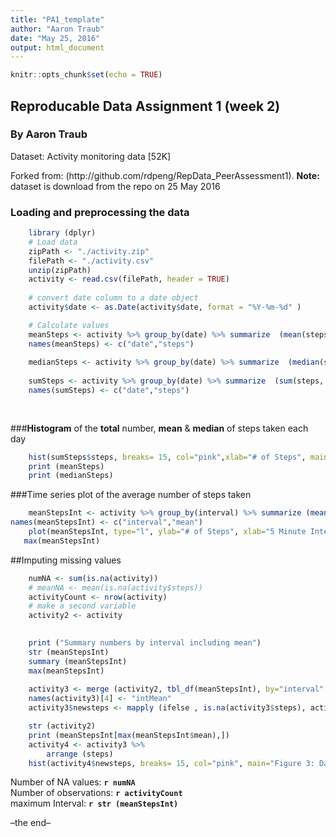 ```yaml
---
title: "PA1_template"
author: "Aaron Traub"
date: "May 25, 2016"
output: html_document
---
```


```r
knitr::opts_chunk$set(echo = TRUE)
```

## Reproducable Data Assignment 1 (week 2)
### By Aaron Traub



Dataset: Activity monitoring data [52K]

Forked from: (http://github.com/rdpeng/RepData_PeerAssessment1). 
**Note:** dataset is download from the repo on 25 May 2016


### Loading and preprocessing the data
```r
    library (dplyr)
    # Load data
    zipPath <- "./activity.zip"
    filePath <- "./activity.csv"
    unzip(zipPath)
    activity <- read.csv(filePath, header = TRUE)
    
    # convert date column to a date object
    activity$date <- as.Date(activity$date, format = "%Y-%m-%d" )
```


```r
    # Calculate values
    meanSteps <- activity %>% group_by(date) %>% summarize  (mean(steps, na.rm =TRUE)) 
    names(meanSteps) <- c("date","steps")
    
    medianSteps <- activity %>% group_by(date) %>% summarize  (median(steps, na.rm =TRUE))
   
    sumSteps <- activity %>% group_by(date) %>% summarize  (sum(steps, na.rm =TRUE)) 
    names(sumSteps) <- c("date","steps")
    
       
```
###**Histogram** of the **total** number, **mean** & **median** of steps taken each day
``` r
    hist(sumSteps$steps, breaks= 15, col="pink",xlab="# of Steps", main="Figure 1: Daily Steps ")
    print (meanSteps)
    print (medianSteps)
```


###Time series plot of the average number of steps taken 
``` r
    meanStepsInt <- activity %>% group_by(interval) %>% summarize (mean(steps, na.rm =TRUE)) 
names(meanStepsInt) <- c("interval","mean")
    plot(meanStepsInt, type="l", ylab="# of Steps", xlab="5 Minute Interval", col="cornflowerblue",  main="Figure 2: Daily Steps for Each Increment")
   max(meanStepsInt) 
```
##Imputing missing values
``` r
    numNA <- sum(is.na(activity)) 
    # meanNA <- mean(is.na(activity$steps))
    activityCount <- nrow(activity)
    # make a second variable
    activity2 <- activity

   
    print ("Summary numbers by interval including mean")
    str (meanStepsInt)
    summary (meanStepsInt)
    max(meanStepsInt)
    
    activity3 <- merge (activity2, tbl_df(meanStepsInt), by="interval" )   
    names(activity3)[4] <- "intMean"
    activity3$newsteps <- mapply (ifelse , is.na(activity3$steps), activity3$intMean, activity3$steps)

    str (activity2)
    print (meanStepsInt[max(meanStepsInt$mean),])
    activity4 <- activity3 %>%
        arrange (steps)
    hist(activity4$newsteps, breaks= 15, col="pink", main="Figure 3: Daily Steps imputed")

```
Number of NA values: **`r numNA`**  
Number of observations: **`r activityCount`**  
maximum Interval: **`r str (meanStepsInt)`**  





--the end--



